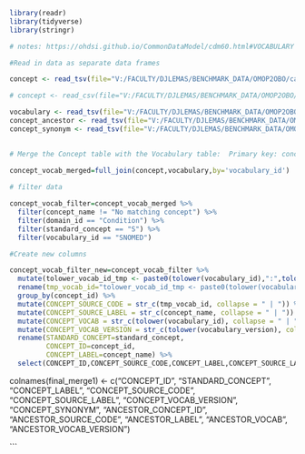 ```r

library(readr)
library(tidyverse)
library(stringr)

# notes: https://ohdsi.github.io/CommonDataModel/cdm60.html#VOCABULARY

#Read in data as separate data frames

concept <- read_tsv(file="V:/FACULTY/DJLEMAS/BENCHMARK_DATA/OMOP2OBO/cancer/data_release/concept_v2.0.txt", show_col_types = FALSE) 

# concept <- read_csv(file="V:/FACULTY/DJLEMAS/BENCHMARK_DATA/OMOP2OBO/cancer/data_release/concept_test.csv", show_col_types = FALSE) 

vocabulary <- read_tsv(file="V:/FACULTY/DJLEMAS/BENCHMARK_DATA/OMOP2OBO/cancer/data_release/vocabulary_v2.0.txt", show_col_types = FALSE) 
concept_ancestor <- read_tsv(file="V:/FACULTY/DJLEMAS/BENCHMARK_DATA/OMOP2OBO/cancer/data_release/concept_ancestor_v2.0.txt", show_col_types = FALSE)
concept_synonym <- read_tsv(file="V:/FACULTY/DJLEMAS/BENCHMARK_DATA/OMOP2OBO/cancer/data_release/concept_synonym_v2.0.txt", show_col_types = FALSE) 
                           

```


```r

# Merge the Concept table with the Vocabulary table:  Primary key: concept_id 
                             
concept_vocab_merged=full_join(concept,vocabulary,by='vocabulary_id')


```


```r

# filter data

concept_vocab_filter=concept_vocab_merged %>%
  filter(concept_name != "No matching concept") %>%
  filter(domain_id == "Condition") %>%
  filter(standard_concept == "S") %>%
  filter(vocabulary_id == "SNOMED")

```

```r

#Create new columns

concept_vocab_filter_new=concept_vocab_filter %>%
  mutate(tolower_vocab_id_tmp <- paste0(tolower(vocabulary_id),":",tolower(concept_code))) %>%
  rename(tmp_vocab_id="tolower_vocab_id_tmp <- paste0(tolower(vocabulary_id), \":\", tolower(concept_code))") %>%
  group_by(concept_id) %>%
  mutate(CONCEPT_SOURCE_CODE = str_c(tmp_vocab_id, collapse = " | ")) %>%
  mutate(CONCEPT_SOURCE_LABEL = str_c(concept_name, collapse = " | ")) %>%
  mutate(CONCEPT_VOCAB = str_c(tolower(vocabulary_id), collapse = " | ")) %>%
  mutate(CONCEPT_VOCAB_VERSION = str_c(tolower(vocabulary_version), collapse = " | ")) %>%
  rename(STANDARD_CONCEPT=standard_concept,
         CONCEPT_ID=concept_id,
         CONCEPT_LABEL=concept_name) %>%
  select(CONCEPT_ID,CONCEPT_SOURCE_CODE,CONCEPT_LABEL,CONCEPT_SOURCE_LABEL,CONCEPT_VOCAB,CONCEPT_VOCAB_VERSION)

```


colnames(final_merge1) <- c("CONCEPT_ID", "STANDARD_CONCEPT", "CONCEPT_LABEL", "CONCEPT_SOURCE_CODE", "CONCEPT_SOURCE_LABEL", "CONCEPT_VOCAB_VERSION", "CONCEPT_SYNONYM", "ANCESTOR_CONCEPT_ID", "ANCESTOR_SOURCE_CODE", "ANCESTOR_LABEL", "ANCESTOR_VOCAB", "ANCESTOR_VOCAB_VERSION")

```
